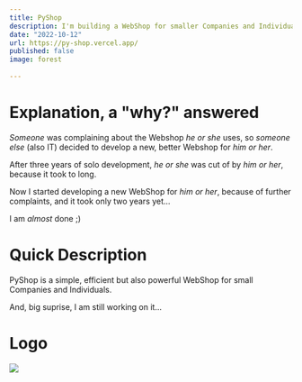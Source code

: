 ```yaml
---
title: PyShop
description: I'm building a WebShop for smaller Companies and Individuals
date: "2022-10-12"
url: https://py-shop.vercel.app/
published: false
image: forest
  
---
```


# Explanation, a "why?" answered

*Someone* was complaining about the Webshop *he or she* uses, 
so *someone else* (also IT) decided to develop a new, better Webshop for *him or her*.

After three years of solo development, *he or she* was cut of by *him or her*, 
because it took to long.

Now I started developing a new WebShop for *him or her*, because of further complaints, 
and it took only two years yet...

I am *almost* done ;)

# Quick Description

PyShop is a simple, efficient but also powerful WebShop for small Companies and Individuals.

And, big suprise, I am still working on it...


# Logo

[![](/py-shop.png)](https://py-shop.vercel.app/)
